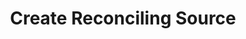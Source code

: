 ---
title: "Create Reconciling Source"
openapi: "/openapi/openapi.yaml POST /reconcilingsources/{companyId}"
---
